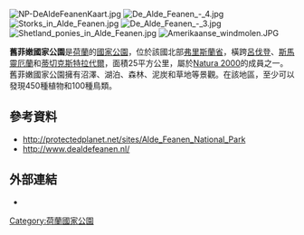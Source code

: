 [[Image:NP-DeAldeFeanenKaart.jpg|right]]
[[Image:De_Alde_Feanen_-_4.jpg|right]]
[[Image:Storks_in_Alde_Feanen.jpg|right]]
[[Image:De_Alde_Feanen_-_3.jpg|right]]
[[Image:Shetland_ponies_in_Alde_Feanen.jpg|right]]
[[Image:Amerikaanse_windmolen.JPG|right]]

'''舊菲嫩國家公園'''是[[荷蘭|荷蘭]]的[[國家公園|國家公園]]，位於該國北部[[弗里斯蘭省|弗里斯蘭省]]，橫跨[[呂伐登|呂伐登]]、[[斯馬靈厄蘭|斯馬靈厄蘭]]和[[蒂切克斯特拉代爾|蒂切克斯特拉代爾]]，面積25平方公里，屬於[[Natura_2000|Natura 2000]]的成員之一。舊菲嫩國家公園擁有沼澤、湖泊、森林、泥炭和草地等景觀。在該地區，至少可以發現450種植物和100種鳥類。

==參考資料==
* http://protectedplanet.net/sites/Alde_Feanen_National_Park
* http://www.dealdefeanen.nl/ {{Wayback|url=http://www.dealdefeanen.nl/ |date=20070701084730 }}

==外部連結==
{{commons category|De Alde Feanen}}
* {{Official|http://www.dealdefeanen.nl/ }}


{{Netherlands-geo-stub}}
[[Category:荷蘭國家公園|Category:荷蘭國家公園]]